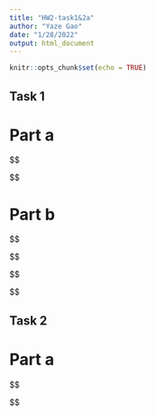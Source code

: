```yaml
---
title: "HW2-task1&2a"
author: "Yaze Gao"
date: "1/28/2022"
output: html_document
---
```


```r
knitr::opts_chunk$set(echo = TRUE)
```

## Task 1
# Part a
$$
\begin{aligned} 


Z \sim N(\omega, \tau^2)  \text{ where} \ Z \in[-\gamma,\gamma]  \\

\mathbb{E}[Z\mathbb{1}_{\begin{equation} \mid Z \mid \leq \gamma\end{equation}}] &= \int^\gamma_{-\gamma} z f(z)  d z \\

&= \int^\gamma_{-\gamma} (z -\omega) \frac{1}{\sqrt{2\pi}\tau} e^{-\frac{(z-\omega)^2}{2\tau^2}} dz +\omega\int^\gamma_{-\gamma}\frac{1}{\sqrt{2\pi}\tau}e^{-\frac{(z-\omega)^2}{2\tau^2}}dz \\

&=\frac{\tau}{\sqrt{2\pi}}(e^{-\frac{(\gamma+\omega)^2}{2\tau^2}}-e^{-\frac{(\gamma-\omega)^2}{2\tau^2}})+\omega[\Phi(\frac{\gamma-\omega}{\tau})-\Phi(\frac{-\gamma-\omega}{\tau})]\\

\text{QED}

\end{aligned}

$$



# Part b

$$
\begin{aligned}
\mathbb{E}[(X-\hat\mu^{H}_{n})] &= \mathbb{E}[(X-\overline{X}_n\mathbb{1}_{ \mid \overline{X}_n \mid \geq \alpha})^2] \\
&=\mathbb{E}[(X-\overline{X}_n+\overline{X}_n-\overline{X}_n \mathbb{1}_{\mid \overline{X}_n\mid\geq\alpha})^2] \\
&= \mathbb{E}[(X-\overline{X}_n)^2]+2\mathbb{E}[(X-\overline{X}_n)(\overline{X}_n-\overline{X}_n\mathbb{1}_{\mid \overline{X}_n\mid \geq\alpha})]+\mathbb{E}[(\overline{X}_n-\overline{X}_n\mathbb{1}_{\mid \overline{X}_n\mid \geq\alpha})^2] \\

\text{Where } \mathbb{E}[\overline{X}_n]=\mathbb{E}[X] &= \mu \\ \mathbb{E}[X^2] &= \sigma^2 +\mu \\ Var(\overline{X}_n) &=
\frac{\sigma^2}{n} \\ \mathbb{E}[\overline{X}_n^2] &= \mu^2 +\frac{\sigma^2}{n} \\
\text{Thus, } \\
\mathbb{E}[(X-\overline{X}_n)^2] &= \mathbb{E}[X^2-2X\overline{X}_n+\overline{X}_n^2] \\
&=\sigma^2+\mu-2\mu^2+\mu^2+\frac{\sigma^2}{n} \\ 
&=\sigma^2+\frac{\sigma^2}{n} \\


\text{Appling the fact }\mathbb{E}(Z\mathbb{1}_{\mid Z \mid\geq\gamma}) = \mathbb{E}(Z)-\mathbb{E}(Z\mathbb{1}_{\mid Z\mid\leq\gamma})\text{ in our equation.}\\
\\

2\mathbb{E}[(X-\overline{X}_n)(\overline{X}_n-\overline{X}_n\mathbb{1}_{\mid \overline{X}_n\mid \geq\alpha})] &= 2\mathbb{E}[X(\overline{X}_n-\overline{X}_n\mathbb{1}_{\mid \overline{X}_n \mid\geq\alpha})-\overline{X}_n(\overline{X}_n-\overline{X}_n\mathbb{1}_{\mid \overline{X}_n \mid\geq\alpha})]\\

&= 2[\mu\mathbb{E}(\overline{X}_n-\overline{X}_n\mathbb{1}_{\mid \overline{X}_n\mid\geq\alpha})-\mathbb{E}(\overline{X}_n^2)+\mathbb{E}(\overline{X}_n^2\mathbb{1}_{\mid \overline{X}_n\mid\geq\alpha})] \\

\text{Appling the equation mentioned above }\Rightarrow &=2[\mu\mathbb{E}(\overline{X}_n\mathbb{1}_{\mid \overline{X}_n\mid\leq\alpha})-\frac{\sigma^2}{n}-\mu^2+\mathbb{E}(\overline{X}_n^2\mathbb{1}_{\mid \overline{X}_n\mid\geq\alpha})] \\
\\

\text{By utilizing the result from part a, we can see that }\\

\mathbb{E}(\overline{X}_n\mathbb{1}_{\mid \overline{X}_n\mid\leq\alpha}) 
&= \frac{\sigma}{\sqrt{2\pi n}}(e^{-\frac{n(\alpha+\mu)^2}{2\sigma^2}}-e^{-\frac{n(\alpha-\mu)^2}{2\sigma^2}})
+\mu(\Phi(\frac{\sqrt{n}(\alpha-\mu)}{\sigma})-\Phi(\frac{\sqrt{n}(-\alpha-\mu)}{\sigma}))\\\\

\text{Thus, }\\

2\mathbb{E}[(X-\overline{X}_n)(\overline{X}_n-\overline{X}_n\mathbb{1}_{\mid \overline{X}_n\mid \geq\alpha})] &= 
2[\mu(\frac{\sigma}{\sqrt{2\pi n}}(e^{-\frac{n(\alpha+\mu)^2}{2\sigma^2}}-e^{-\frac{n(\alpha-\mu)^2}{2\sigma^2}})
+\mu(\Phi(\frac{\sqrt{n}(\alpha-\mu)}{\sigma})-\Phi(\frac{\sqrt{n}(-\alpha-\mu)}{\sigma})))-\frac{\sigma^2}{n}-\mu^2+\mathbb{E}(\overline{X}_n^2\mathbb{1}_{\mid \overline{X}_n\mid\geq\alpha})]\\


\mathbb{E}[(\overline{X}_n-\overline{X}_n\mathbb{1}_{\mid \overline{X}_n\mid \geq\alpha})^2] &= \mathbb{E}[\overline{X}_n^2-2\overline{X}_n^2\mathbb{1}_{\mid \overline{X}_n\mid \geq\alpha}+\overline{X}_n^2\mathbb{1}^2_{\mid \overline{X}_n\mid \geq\alpha}]\\

&= \mathbb{E}(\overline{X}_n^2) - \mathbb{E}(\overline{X}_n^2\mathbb{1}_{\mid \overline{X}_n\mid \geq\alpha}) \\
&= \mu^2+\frac{\sigma^2}{n}-\mathbb{E}(\overline{X}_n^2\mathbb{1}_{\mid \overline{X}_n\mid \geq\alpha})


\end{aligned}
$$

$$
\begin{aligned}
\text{Then we can find } \mathbb{E}(\overline{X}_n^2\mathbb{1}_{\mid \overline{X}_n\mid \geq\alpha}) \text{by using the method in part a.}\\

\text{We can find } \mathbb{E}(Z^2\mathbb{1}_{\mid Z\mid\geq\gamma}) \text{ first.}\\

\mathbb{E}(Z^2\mathbb{1}_{\mid Z\mid\geq\gamma}) &= 1-\int^{\gamma}_{-\gamma} z^2f(z)dz \\
&=1-\int^\gamma_{-\gamma} z^2\frac{1}{\sqrt{2\pi}\tau} e^{-\frac{(z-\omega)^2}{2\tau^2}} dz\\






\end{aligned}
$$

## Task 2
# Part a

$$

\begin{aligned}

Var(Y) &= Var(X^{\top}\beta^* + \epsilon) \\

&= Var(X^{\top}\beta^*) +Var(\epsilon) \\
&= \beta^{*^{\top}}\Sigma(\rho)\beta^*+\sigma^2 \\

P(Y-X^{\top}\beta^*) &=  P(\epsilon)^2 \\
&= \sigma^2 \\

1-\frac{\sigma^2}{\beta^{*^{\top}}\Sigma(\rho)\beta^*+\sigma^2} &= \gamma \\
1-\gamma &= \frac{\sigma^2}{\beta^{*^{\top}}\Sigma(\rho)\beta^*+\sigma^2} \\

\Rightarrow 

\sigma^2 &= \frac{\beta^{*^{\top}}\Sigma(\rho)\beta^*}{\gamma}-\beta^{*^{\top}}\Sigma(\rho)\beta^* \\
&=\frac{1-\gamma}{\gamma}\beta^{*^{\top}}\Sigma(\rho)\beta^* \\

QED

\end{aligned}



$$